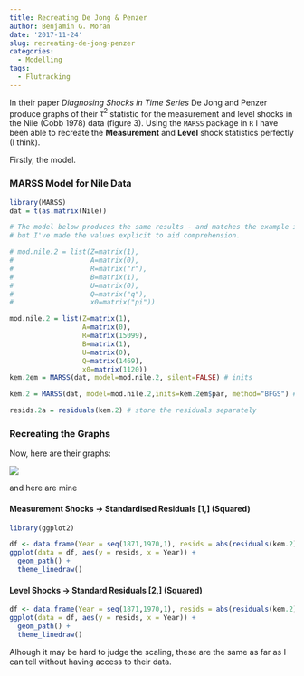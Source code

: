 ```yaml
---
title: Recreating De Jong & Penzer
author: Benjamin G. Moran
date: '2017-11-24'
slug: recreating-de-jong-penzer
categories:
  - Modelling
tags:
  - Flutracking
---
```


In their paper _Diagnosing Shocks in Time Series_ De Jong and Penzer produce graphs of their $\tau^2$ statistic for the measurement and level shocks in the Nile (Cobb 1978) data (figure 3). Using the `MARSS` package in `R` I have been able to recreate the __Measurement__ and __Level__ shock statistics perfectly (I think).

Firstly, the model.

### MARSS Model for Nile Data

```r
library(MARSS)
dat = t(as.matrix(Nile))

# The model below produces the same results - and matches the example in MARSS package
# but I've made the values explicit to aid comprehension.

# mod.nile.2 = list(Z=matrix(1),  
#                   A=matrix(0),
#                   R=matrix("r"),
#                   B=matrix(1),
#                   U=matrix(0),
#                   Q=matrix("q"),
#                   x0=matrix("pi"))

mod.nile.2 = list(Z=matrix(1), 
                  A=matrix(0),
                  R=matrix(15099),
                  B=matrix(1),
                  U=matrix(0),
                  Q=matrix(1469),
                  x0=matrix(1120))
kem.2em = MARSS(dat, model=mod.nile.2, silent=FALSE) # inits

kem.2 = MARSS(dat, model=mod.nile.2,inits=kem.2em$par, method="BFGS") # model

resids.2a = residuals(kem.2) # store the residuals separately
```


### Recreating the Graphs

Now, here are their graphs:

![](/Images/DJP/DJP_Figure3.jpeg)

and here are mine

#### Measurement Shocks -> Standardised Residuals [1,] (Squared)

```r
library(ggplot2)

df <- data.frame(Year = seq(1871,1970,1), resids = abs(residuals(kem.2)$std.residuals)[1,]^2)
ggplot(data = df, aes(y = resids, x = Year)) +
  geom_path() +
  theme_linedraw()

```

#### Level Shocks -> Standard Residuals [2,] (Squared)

```r
df <- data.frame(Year = seq(1871,1970,1), resids = abs(residuals(kem.2)$std.residuals)[2,]^2)
ggplot(data = df, aes(y = resids, x = Year)) +
  geom_path() +
  theme_linedraw()
```

Alhough it may be hard to judge the scaling, these are the same as far as I can tell without having access to their data.
